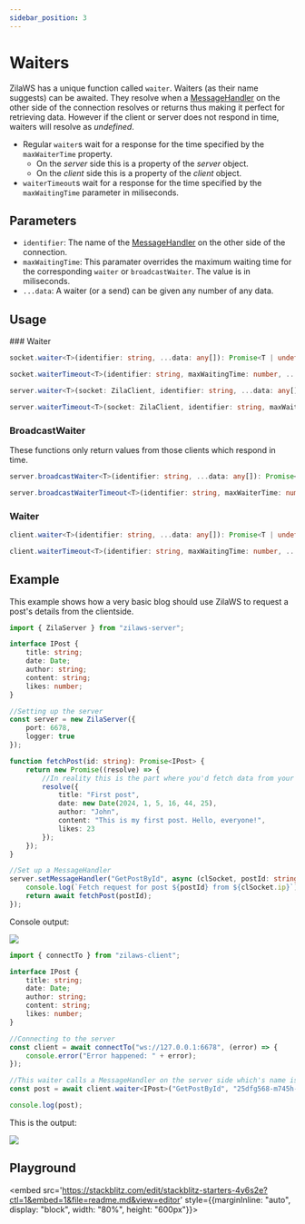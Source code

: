 ```yaml
---
sidebar_position: 3
---
```


# Waiters

ZilaWS has a unique function called `waiter`. Waiters (as their name suggests) can be awaited.
They resolve when a [MessageHandler](./client-api/recieving-data#waiting-for-data.mdx) on the other side of the connection resolves or returns thus making it perfect for retrieving data.
However if the client or server does not respond in time, waiters will resolve as *undefined*.

- Regular `waiter`s wait for a response for the time specified by the `maxWaiterTime` property.
    - On the *server* side this is a property of the *server* object.
    - On the *client* side this is a property of the *client* object.
- `waiterTimeout`s wait for a response for the time specified by the `maxWaitingTime` parameter in miliseconds.

## Parameters

* `identifier`: The name of the [MessageHandler](./client-api/recieving-data#waiting-for-data.mdx) on the other side of the connection. 
* `maxWaitingTime`: This paramater overrides the maximum waiting time for the corresponding `waiter` or `broadcastWaiter`. The value is in miliseconds.
* `...data`: A waiter (or a send) can be given any number of any data.


## Usage

<Tabs>
<TabItem value="Server" label="Server-side">
### Waiter

```ts
socket.waiter<T>(identifier: string, ...data: any[]): Promise<T | undefined>
```

```ts
socket.waiterTimeout<T>(identifier: string, maxWaitingTime: number, ...data: any[]): Promise<T | undefined>
```

<OR/>

```ts
server.waiter<T>(socket: ZilaClient, identifier: string, ...data: any[]): Promise<T | undefined>
```

```ts
server.waiterTimeout<T>(socket: ZilaClient, identifier: string, maxWaitingTime: number, ...data: any[]): Promise<T | undefined>
```

### BroadcastWaiter

These functions only return values from those clients which respond in time.

```ts
server.broadcastWaiter<T>(identifier: string, ...data: any[]): Promise<Array<T>>
```

```ts
server.broadcastWaiterTimeout<T>(identifier: string, maxWaiterTime: number, ...data: any[]): Promise<Array<T>>
```

</TabItem>
<TabItem value="Client" label="Client-side">

### Waiter

```ts
client.waiter<T>(identifier: string, ...data: any[]): Promise<T | undefined>
```

<OR/>

```ts
client.waiterTimeout<T>(identifier: string, maxWaitingTime: number, ...data: any[]): Promise<T | undefined>
```

</TabItem>
</Tabs>

## Example

This example shows how a very basic blog should use ZilaWS to request a post's details from the clientside.

<Tabs>
<TabItem value="Server" label="Server-side">

```ts
import { ZilaServer } from "zilaws-server";

interface IPost {
    title: string;
    date: Date;
    author: string;
    content: string;
    likes: number;
}

//Setting up the server
const server = new ZilaServer({
    port: 6678,
    logger: true
});

function fetchPost(id: string): Promise<IPost> {
    return new Promise((resolve) => {
        //In reality this is the part where you'd fetch data from your database.
        resolve({
            title: "First post",
            date: new Date(2024, 1, 5, 16, 44, 25),
            author: "John",
            content: "This is my first post. Hello, everyone!",
            likes: 23
        });
    });
}

//Set up a MessageHandler
server.setMessageHandler("GetPostById", async (clSocket, postId: string) => {
    console.log(`Fetch request for post ${postId} from ${clSocket.ip}`);
    return await fetchPost(postId);
});
```

Console output:

![](../static/img/waiter-ex-server-output.png)
</TabItem>
<TabItem value="Client" label="Client-side">
```ts
import { connectTo } from "zilaws-client";

interface IPost {
    title: string;
    date: Date;
    author: string;
    content: string;
    likes: number;
}

//Connecting to the server
const client = await connectTo("ws://127.0.0.1:6678", (error) => {
    console.error("Error happened: " + error);
});

//This waiter calls a MessageHandler on the server side which's name is GetPostById and passes it the UID string. 
const post = await client.waiter<IPost>("GetPostById", "25dfg568-m745h-45743gerz-erh3456");

console.log(post);
```

This is the output:

![](../static/img/waiter-ex-client-output.png)

</TabItem>
</Tabs>

## Playground

<embed src='https://stackblitz.com/edit/stackblitz-starters-4y6s2e?ctl=1&embed=1&file=readme.md&view=editor' style={{marginInline: "auto", display: "block", width: "80%", height: "600px"}}></embed>